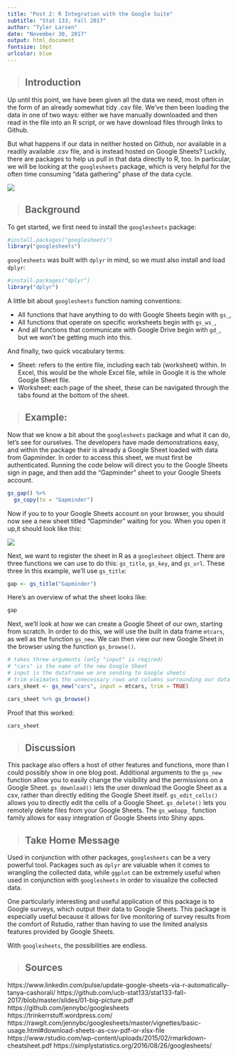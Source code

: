 ```yaml
---
title: "Post 2: R Integration with the Google Suite"
subtitle: "Stat 133, Fall 2017"
author: "Tyler Larsen"
date: "November 30, 2017"
output: html_document
fontsize: 10pt
urlcolor: blue
---
```


> ## Introduction

Up until this point, we have been given all the data we need, most often in the form of an already somewhat tidy .csv file. We've then been loading the data in one of two ways: either we have manually downloaded and then read in the file into an R script, or we have download files through links to Github. 

But what happens if our data in neither hosted on Github, nor available in a readily available .csv file, and is instead hosted on Google Sheets? Luckily, there are packages to help us pull in that data directly to R, too. In particular, we will be looking at the `googlesheets` package, which is very helpful for the often time consuming "data gathering" phase of the data cycle.


![](../Images/data_cycle.png) 

> ## Background

To get started, we first need to install the `googlesheets` package:

```r
#install.packages("googlesheets")
library("googlesheets")
```

`googlesheets` was built with `dplyr` in mind, so we must also install and load `dplyr`:

```r
#install.packages("dplyr")
library("dplyr")
```

A little bit about `googlesheets` function naming conventions:

* All functions that have anything to do with Google Sheets begin with `gs_`,
* All functions that operate on specific worksheets begin with `gs_ws_`,
* And all functions that communicate with Google Drive begin with `gd_`, but we won't be getting much into this.


And finally, two quick vocabulary terms:

* Sheet: refers to the entire file, including each tab (worksheet) within. In Excel, this would be the whole Excel file, while in Google it is the whole Google Sheet file.
* Worksheet: each page of the sheet, these can be navigated through the tabs found at the bottom of the sheet.

> ## Example:  

Now that we know a bit about the `googlesheets` package and what it can do, let's see for ourselves. The developers have made demonstrations easy, and within the package their is already a Google Sheet loaded with data from Gapminder. In order to access this sheet, we must first be authenticated. Running the code below will direct you to the Google Sheets sign in page, and then add the "Gapminder" sheet to your Google Sheets account.

```r
gs_gap() %>% 
  gs_copy(to = "Gapminder")
```

Now if you to to your Google Sheets account on your browser, you should now see a new sheet titled "Gapminder" waiting for you. When you open it up,it should look like this:  

![](../Images/Gapminder.png) 

Next, we want to register the sheet in R as a `googlesheet` object. There are three functions we can use to do this: `gs_title`, `gs_key`, and `gs_url`. These three In this example, we'll use `gs_title`:

```r
gap <- gs_title("Gapminder")
```

Here's an overview of what the sheet looks like:

```r
gap
```

Next, we'll look at how we can create a Google Sheet of our own, starting from scratch. In order to do this, we will use the built in data frame `mtcars`, as well as the function `gs_new`. We can then view our new Google Sheet in the browser using the function `gs_browse()`.

```r
# takes three arguments (only "input" is reqired)
# "cars" is the name of the new Google Sheet
# input is the dataframe we are sending to Google sheets
# trim eleimates the unnecessary rows and columns surrounding our data
cars_sheet <- gs_new("cars", input = mtcars, trim = TRUE)

cars_sheet %>% gs_browse()
```

Proof that this worked: 

```r
cars_sheet
```

> ## Discussion

This package also offers a host of other features and functions, more than I could possibly show in one blog post. Additional arguments to the `gs_new` function allow you to easily change the visibility and the permissions on a Google Sheet. `gs_download()` lets the user download the Google Sheet as a csv, rather than directly editing the Google Sheet itself. `gs_edit_cells()` allows you to directly edit the cells of a Google Sheet. `gs_delete()` lets you remotely delete files from your Google Sheets. The `gs_webapp_` function family allows for easy integration of Google Sheets into Shiny apps.

> ## Take Home Message

Used in conjunction with other packages, `googlesheets` can be a very powerful tool. Packages such as `dplyr` are valuable when it comes to wrangling the collected data, while `ggplot` can be extremely useful when used in conjunction with `googlesheets` in order to visualize the collected data. 

One particularly interesting and useful application of this package is to Google surveys, which output their data to Google Sheets. This package is especially useful because it allows for live monitoring of survey results from the comfort of Rstudio, rather than having to use the limited analysis features provided by Google Sheets.

With `googlesheets`, the possibilities are endless.

> ## Sources

https://www.linkedin.com/pulse/update-google-sheets-via-r-automatically-tanya-cashorali/
https://github.com/ucb-stat133/stat133-fall-2017/blob/master/slides/01-big-picture.pdf
https://github.com/jennybc/googlesheets
https://trinkerrstuff.wordpress.com/
https://rawgit.com/jennybc/googlesheets/master/vignettes/basic-usage.html#download-sheets-as-csv-pdf-or-xlsx-file
https://www.rstudio.com/wp-content/uploads/2015/02/rmarkdown-cheatsheet.pdf
https://simplystatistics.org/2016/08/26/googlesheets/







